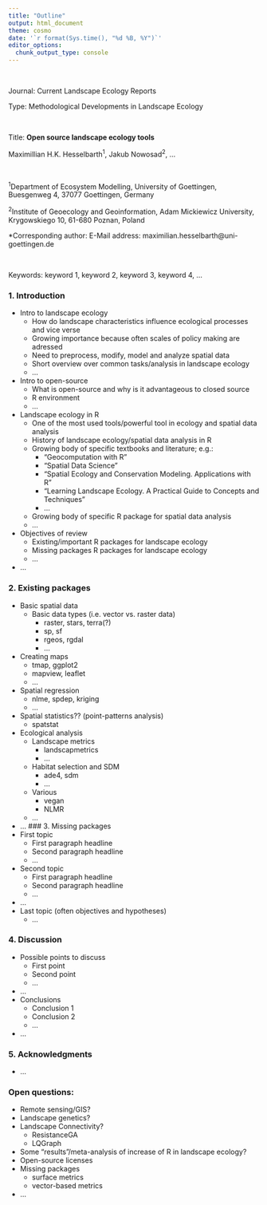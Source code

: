 ```yaml
---
title: "Outline"
output: html_document
theme: cosmo
date: '`r format(Sys.time(), "%d %B, %Y")`'
editor_options: 
  chunk_output_type: console
---
```


<br/>

Journal: Current Landscape Ecology Reports

Type: Methodological Developments in Landscape Ecology

<br/>

Title: **Open source landscape ecology tools**

Maximillian H.K. Hesselbarth<sup>1</sup>, Jakub Nowosad<sup>2</sup>, ...

<br/>

<sup>1</sup>Department of Ecosystem Modelling, University of Goettingen, Buesgenweg 4, 37077 Goettingen, Germany 

<sup>2</sup>Institute of Geoecology and Geoinformation, Adam Mickiewicz University, Krygowskiego 10, 61-680 Poznan, Poland

*Corresponding author: E-Mail address: maximilian.hesselbarth@uni-goettingen.de

<br/>

Keywords: keyword 1, keyword 2, keyword 3, keyword 4, ...

### 1. Introduction
- Intro to landscape ecology
    - How do landscape characteristics influence ecological processes and vice verse
    - Growing importance because often scales of policy making are adressed
    - Need to preprocess, modify, model and analyze spatial data
    - Short overview over common tasks/analysis in landscape ecology
    - ...
- Intro to open-source
    - What is open-source and why is it advantageous to closed source
    - R environment
    - ...
- Landscape ecology in R
    - One of the most used tools/powerful tool in ecology and spatial data analysis
    - History of landscape ecology/spatial data analysis in R
    - Growing body of specific textbooks and literature; e.g.:
        - "Geocomputation with R"
        - "Spatial Data Science"
        - "Spatial Ecology and Conservation Modeling. Applications with R"
        - "Learning Landscape Ecology. A Practical Guide to Concepts and Techniques"
        - ...
    - Growing body of specific R package for spatial data analysis
    - ...
- Objectives of review
    - Existing/important R packages for landscape ecology
    - Missing packages R packages for landscape ecology
    - ...
- ...

### 2. Existing packages
- Basic spatial data
    - Basic data types (i.e. vector vs. raster data)
        - raster, stars, terra(?)
        - sp, sf
        - rgeos, rgdal
        - ...
- Creating maps
    - tmap, ggplot2
    - mapview, leaflet
    - ...
- Spatial regression
    - nlme, spdep, kriging
    - ...
- Spatial statistics?? (point-patterns analysis)
    - spatstat
- Ecological analysis
    - Landscape metrics
        - landscapmetrics
        - ...
    - Habitat selection and SDM
        - ade4, sdm
        - ...
    - Various
        - vegan
        - NLMR
    - ...
- ...
### 3. Missing packages
- First topic
    - First paragraph headline
    - Second paragraph headline
    - ...
- Second topic
    - First paragraph headline
    - Second paragraph headline
    - ...
- ...
- Last topic (often objectives and hypotheses)
    - ...
    
### 4. Discussion
- Possible points to discuss
    - First point
    - Second point
    - ...
- ...
- Conclusions
    - Conclusion 1 
    - Conclusion 2
    - ...
- ...
    
### 5. Acknowledgments
- ...

### Open questions:
- Remote sensing/GIS?
- Landscape genetics?
- Landscape Connectivity?
  - ResistanceGA
  - LQGraph
- Some "results"/meta-analysis of increase of R in landscape ecology?
- Open-source licenses
- Missing packages
    - surface metrics
    - vector-based metrics
- ...
